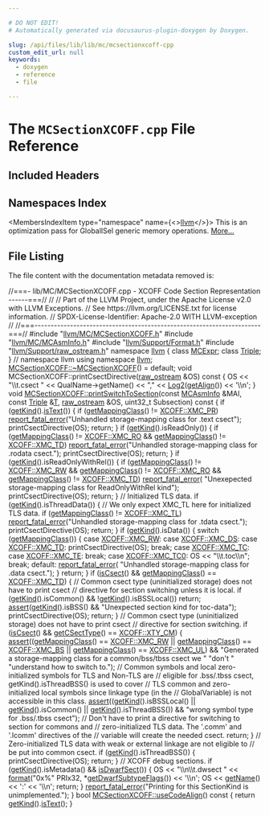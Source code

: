 ```yaml
---

# DO NOT EDIT!
# Automatically generated via docusaurus-plugin-doxygen by Doxygen.

slug: /api/files/lib/lib/mc/mcsectionxcoff-cpp
custom_edit_url: null
keywords:
  - doxygen
  - reference
  - file

---
```





# The `MCSectionXCOFF.cpp` File Reference

<DoxygenPage pluginConfig={pluginConfig}>



## Included Headers

<IncludesList>
<IncludesListItem
  filePath="llvm/MC/MCSectionXCOFF.h"
  permalink="/docs/api/files/include/include/llvm/include/llvm/mc/mcsectionxcoff-h"
  isLocal="true" />
<IncludesListItem
  filePath="llvm/MC/MCAsmInfo.h"
  permalink="/docs/api/files/include/include/llvm/include/llvm/mc/mcasminfo-h"
  isLocal="true" />
<IncludesListItem
  filePath="llvm/Support/Format.h"
  permalink="/docs/api/files/include/include/llvm/include/llvm/support/format-h"
  isLocal="true" />
<IncludesListItem
  filePath="llvm/Support/raw_ostream.h"
  permalink="/docs/api/files/include/include/llvm/include/llvm/support/raw-ostream-h"
  isLocal="true" />
</IncludesList>

## Namespaces Index

<MembersIndex>

<MembersIndexItem
  type="namespace"
  name={<><a href="/docs/api/namespaces/llvm">llvm</a></>}>
This is an optimization pass for GlobalISel generic memory operations. <a href="/docs/api/namespaces/llvm/#details">More...</a>
</MembersIndexItem>

</MembersIndex>


## File Listing

The file content with the documentation metadata removed is:

<ProgramListing>

<Link id="l00001" /><CodeLine lineNumber="1"><span class="doxyHighlightComment">//===- lib/MC/MCSectionXCOFF.cpp - XCOFF Code Section Representation ------===//</span></CodeLine>
<Link id="l00002" /><CodeLine lineNumber="2"><span class="doxyHighlightComment">//</span></CodeLine>
<Link id="l00003" /><CodeLine lineNumber="3"><span class="doxyHighlightComment">// Part of the LLVM Project, under the Apache License v2.0 with LLVM Exceptions.</span></CodeLine>
<Link id="l00004" /><CodeLine lineNumber="4"><span class="doxyHighlightComment">// See https://llvm.org/LICENSE.txt for license information.</span></CodeLine>
<Link id="l00005" /><CodeLine lineNumber="5"><span class="doxyHighlightComment">// SPDX-License-Identifier: Apache-2.0 WITH LLVM-exception</span></CodeLine>
<Link id="l00006" /><CodeLine lineNumber="6"><span class="doxyHighlightComment">//</span></CodeLine>
<Link id="l00007" /><CodeLine lineNumber="7"><span class="doxyHighlightComment">//===----------------------------------------------------------------------===//</span></CodeLine>
<Link id="l00008" /><CodeLine lineNumber="8"></CodeLine>
<Link id="l00009" /><CodeLine lineNumber="9"><span class="doxyHighlightPreprocessor">#include &quot;<a href="/docs/api/files/include/include/llvm/include/llvm/mc/mcsectionxcoff-h">llvm/MC/MCSectionXCOFF.h</a>&quot;</span></CodeLine>
<Link id="l00010" /><CodeLine lineNumber="10"><span class="doxyHighlightPreprocessor">#include &quot;<a href="/docs/api/files/include/include/llvm/include/llvm/mc/mcasminfo-h">llvm/MC/MCAsmInfo.h</a>&quot;</span></CodeLine>
<Link id="l00011" /><CodeLine lineNumber="11"><span class="doxyHighlightPreprocessor">#include &quot;<a href="/docs/api/files/include/include/llvm/include/llvm/support/format-h">llvm/Support/Format.h</a>&quot;</span></CodeLine>
<Link id="l00012" /><CodeLine lineNumber="12"><span class="doxyHighlightPreprocessor">#include &quot;<a href="/docs/api/files/include/include/llvm/include/llvm/support/raw-ostream-h">llvm/Support/raw&#95;ostream.h</a>&quot;</span></CodeLine>
<Link id="l00013" /><CodeLine lineNumber="13"><span class="doxyHighlightKeyword">namespace </span><span class="doxyHighlight"><a href="/docs/api/namespaces/llvm">llvm</a> &#123;</span></CodeLine>
<Link id="l00014" /><CodeLine lineNumber="14"><span class="doxyHighlightKeyword">class </span><span class="doxyHighlight"><a href="/docs/api/classes/llvm/mcexpr">MCExpr</a>;</span></CodeLine>
<Link id="l00015" /><CodeLine lineNumber="15"><span class="doxyHighlightKeyword">class </span><span class="doxyHighlight"><a href="/docs/api/classes/llvm/triple">Triple</a>;</span></CodeLine>
<Link id="l00016" /><CodeLine lineNumber="16"><span class="doxyHighlight">&#125; </span><span class="doxyHighlightComment">// namespace llvm</span></CodeLine>
<Link id="l00017" /><CodeLine lineNumber="17"></CodeLine>
<Link id="l00018" /><CodeLine lineNumber="18"><span class="doxyHighlightKeyword">using namespace </span><span class="doxyHighlight"><a href="/docs/api/namespaces/llvm">llvm</a>;</span></CodeLine>
<Link id="l00019" /><CodeLine lineNumber="19"></CodeLine>
<Link id="l00020" /><CodeLine lineNumber="20"><span class="doxyHighlight"><a href="/docs/api/classes/llvm/mcsectionxcoff/#a37a7c151191705bb794ef47e0e60ecc2">MCSectionXCOFF::~MCSectionXCOFF</a>() = </span><span class="doxyHighlightKeywordFlow">default</span><span class="doxyHighlight">;</span></CodeLine>
<Link id="l00021" /><CodeLine lineNumber="21"></CodeLine>
<Link id="l00022" /><CodeLine lineNumber="22"><span class="doxyHighlightKeywordType">void</span><span class="doxyHighlight"> MCSectionXCOFF::printCsectDirective(<a href="/docs/api/classes/llvm/raw-ostream">raw&#95;ostream</a> &amp;OS)</span><span class="doxyHighlightKeyword"> const </span><span class="doxyHighlight">&#123;</span></CodeLine>
<Link id="l00023" /><CodeLine lineNumber="23"><span class="doxyHighlight">  OS &lt;&lt; </span><span class="doxyHighlightStringLiteral">&quot;\\t.csect &quot;</span><span class="doxyHighlight"> &lt;&lt; QualName-&gt;getName() &lt;&lt; </span><span class="doxyHighlightStringLiteral">&quot;,&quot;</span><span class="doxyHighlight"> &lt;&lt; <a href="/docs/api/namespaces/llvm/#ad82de9da62635df78a534de0f16c1129">Log2</a>(<a href="/docs/api/classes/llvm/mcsection/#a3908d151fa93bdc906cbf57d96060673">getAlign</a>()) &lt;&lt; </span><span class="doxyHighlightCharLiteral">&#39;\\n&#39;</span><span class="doxyHighlight">;</span></CodeLine>
<Link id="l00024" /><CodeLine lineNumber="24"><span class="doxyHighlight">&#125;</span></CodeLine>
<Link id="l00025" /><CodeLine lineNumber="25"></CodeLine>
<Link id="l00026" /><CodeLine lineNumber="26" lineLink="/docs/api/classes/llvm/mcsectionxcoff/#ac7bf23262f398f691573404e6d3b6681"><span class="doxyHighlightKeywordType">void</span><span class="doxyHighlight"> <a href="/docs/api/classes/llvm/mcsectionxcoff/#ac7bf23262f398f691573404e6d3b6681">MCSectionXCOFF::printSwitchToSection</a>(</span><span class="doxyHighlightKeyword">const</span><span class="doxyHighlight"> <a href="/docs/api/classes/llvm/mcasminfo">MCAsmInfo</a> &amp;MAI, </span><span class="doxyHighlightKeyword">const</span><span class="doxyHighlight"> <a href="/docs/api/classes/llvm/triple">Triple</a> &amp;<a href="/docs/api/files/lib/lib/target/lib/target/mips/mips16isellowering-cpp/#a0acb682b8260ab1c60b918599864e2e5">T</a>,</span></CodeLine>
<Link id="l00027" /><CodeLine lineNumber="27"><span class="doxyHighlight">                                          <a href="/docs/api/classes/llvm/raw-ostream">raw&#95;ostream</a> &amp;OS,</span></CodeLine>
<Link id="l00028" /><CodeLine lineNumber="28"><span class="doxyHighlight">                                          uint32&#95;t Subsection)</span><span class="doxyHighlightKeyword"> const </span><span class="doxyHighlight">&#123;</span></CodeLine>
<Link id="l00029" /><CodeLine lineNumber="29"><span class="doxyHighlight">  </span><span class="doxyHighlightKeywordFlow">if</span><span class="doxyHighlight"> (<a href="/docs/api/classes/llvm/mcsectionxcoff/#a7f037f6746d5c290f05b3e6505b52585">getKind</a>().<a href="/docs/api/classes/llvm/mcsection/#a90366eeb65f96f6d6d6b721551c260df">isText</a>()) &#123;</span></CodeLine>
<Link id="l00030" /><CodeLine lineNumber="30"><span class="doxyHighlight">    </span><span class="doxyHighlightKeywordFlow">if</span><span class="doxyHighlight"> (<a href="/docs/api/classes/llvm/mcsectionxcoff/#a8143019360c426d2ad94cfa1f0d4dab3">getMappingClass</a>() != <a href="/docs/api/namespaces/llvm/xcoff/#abf0ae26de1e332dddf7d1383bb68502cac7850ad5e926ed392928b68832be764e">XCOFF::XMC&#95;PR</a>)</span></CodeLine>
<Link id="l00031" /><CodeLine lineNumber="31"><span class="doxyHighlight">      <a href="/docs/api/namespaces/llvm/#a7f2a3d4dcfee70225988aec53ff1e173">report&#95;fatal&#95;error</a>(</span><span class="doxyHighlightStringLiteral">&quot;Unhandled storage-mapping class for .text csect&quot;</span><span class="doxyHighlight">);</span></CodeLine>
<Link id="l00032" /><CodeLine lineNumber="32"></CodeLine>
<Link id="l00033" /><CodeLine lineNumber="33"><span class="doxyHighlight">    printCsectDirective(OS);</span></CodeLine>
<Link id="l00034" /><CodeLine lineNumber="34"><span class="doxyHighlight">    </span><span class="doxyHighlightKeywordFlow">return</span><span class="doxyHighlight">;</span></CodeLine>
<Link id="l00035" /><CodeLine lineNumber="35"><span class="doxyHighlight">  &#125;</span></CodeLine>
<Link id="l00036" /><CodeLine lineNumber="36"></CodeLine>
<Link id="l00037" /><CodeLine lineNumber="37"><span class="doxyHighlight">  </span><span class="doxyHighlightKeywordFlow">if</span><span class="doxyHighlight"> (<a href="/docs/api/classes/llvm/mcsectionxcoff/#a7f037f6746d5c290f05b3e6505b52585">getKind</a>().isReadOnly()) &#123;</span></CodeLine>
<Link id="l00038" /><CodeLine lineNumber="38"><span class="doxyHighlight">    </span><span class="doxyHighlightKeywordFlow">if</span><span class="doxyHighlight"> (<a href="/docs/api/classes/llvm/mcsectionxcoff/#a8143019360c426d2ad94cfa1f0d4dab3">getMappingClass</a>() != <a href="/docs/api/namespaces/llvm/xcoff/#abf0ae26de1e332dddf7d1383bb68502ca8013b2bcd044df8d46c49e8b96eb9a52">XCOFF::XMC&#95;RO</a> &amp;&amp;</span></CodeLine>
<Link id="l00039" /><CodeLine lineNumber="39"><span class="doxyHighlight">        <a href="/docs/api/classes/llvm/mcsectionxcoff/#a8143019360c426d2ad94cfa1f0d4dab3">getMappingClass</a>() != <a href="/docs/api/namespaces/llvm/xcoff/#abf0ae26de1e332dddf7d1383bb68502caa250286dfb78ab47b0ba96d5b0f9bc51">XCOFF::XMC&#95;TD</a>)</span></CodeLine>
<Link id="l00040" /><CodeLine lineNumber="40"><span class="doxyHighlight">      <a href="/docs/api/namespaces/llvm/#a7f2a3d4dcfee70225988aec53ff1e173">report&#95;fatal&#95;error</a>(</span><span class="doxyHighlightStringLiteral">&quot;Unhandled storage-mapping class for .rodata csect.&quot;</span><span class="doxyHighlight">);</span></CodeLine>
<Link id="l00041" /><CodeLine lineNumber="41"><span class="doxyHighlight">    printCsectDirective(OS);</span></CodeLine>
<Link id="l00042" /><CodeLine lineNumber="42"><span class="doxyHighlight">    </span><span class="doxyHighlightKeywordFlow">return</span><span class="doxyHighlight">;</span></CodeLine>
<Link id="l00043" /><CodeLine lineNumber="43"><span class="doxyHighlight">  &#125;</span></CodeLine>
<Link id="l00044" /><CodeLine lineNumber="44"></CodeLine>
<Link id="l00045" /><CodeLine lineNumber="45"><span class="doxyHighlight">  </span><span class="doxyHighlightKeywordFlow">if</span><span class="doxyHighlight"> (<a href="/docs/api/classes/llvm/mcsectionxcoff/#a7f037f6746d5c290f05b3e6505b52585">getKind</a>().isReadOnlyWithRel()) &#123;</span></CodeLine>
<Link id="l00046" /><CodeLine lineNumber="46"><span class="doxyHighlight">    </span><span class="doxyHighlightKeywordFlow">if</span><span class="doxyHighlight"> (<a href="/docs/api/classes/llvm/mcsectionxcoff/#a8143019360c426d2ad94cfa1f0d4dab3">getMappingClass</a>() != <a href="/docs/api/namespaces/llvm/xcoff/#abf0ae26de1e332dddf7d1383bb68502ca54b665a90facd18af1df67a6cf1194d5">XCOFF::XMC&#95;RW</a> &amp;&amp;</span></CodeLine>
<Link id="l00047" /><CodeLine lineNumber="47"><span class="doxyHighlight">        <a href="/docs/api/classes/llvm/mcsectionxcoff/#a8143019360c426d2ad94cfa1f0d4dab3">getMappingClass</a>() != <a href="/docs/api/namespaces/llvm/xcoff/#abf0ae26de1e332dddf7d1383bb68502ca8013b2bcd044df8d46c49e8b96eb9a52">XCOFF::XMC&#95;RO</a> &amp;&amp;</span></CodeLine>
<Link id="l00048" /><CodeLine lineNumber="48"><span class="doxyHighlight">        <a href="/docs/api/classes/llvm/mcsectionxcoff/#a8143019360c426d2ad94cfa1f0d4dab3">getMappingClass</a>() != <a href="/docs/api/namespaces/llvm/xcoff/#abf0ae26de1e332dddf7d1383bb68502caa250286dfb78ab47b0ba96d5b0f9bc51">XCOFF::XMC&#95;TD</a>)</span></CodeLine>
<Link id="l00049" /><CodeLine lineNumber="49"><span class="doxyHighlight">      <a href="/docs/api/namespaces/llvm/#a7f2a3d4dcfee70225988aec53ff1e173">report&#95;fatal&#95;error</a>(</span></CodeLine>
<Link id="l00050" /><CodeLine lineNumber="50"><span class="doxyHighlight">          </span><span class="doxyHighlightStringLiteral">&quot;Unexepected storage-mapping class for ReadOnlyWithRel kind&quot;</span><span class="doxyHighlight">);</span></CodeLine>
<Link id="l00051" /><CodeLine lineNumber="51"><span class="doxyHighlight">    printCsectDirective(OS);</span></CodeLine>
<Link id="l00052" /><CodeLine lineNumber="52"><span class="doxyHighlight">    </span><span class="doxyHighlightKeywordFlow">return</span><span class="doxyHighlight">;</span></CodeLine>
<Link id="l00053" /><CodeLine lineNumber="53"><span class="doxyHighlight">  &#125;</span></CodeLine>
<Link id="l00054" /><CodeLine lineNumber="54"></CodeLine>
<Link id="l00055" /><CodeLine lineNumber="55"><span class="doxyHighlight">  </span><span class="doxyHighlightComment">// Initialized TLS data.</span></CodeLine>
<Link id="l00056" /><CodeLine lineNumber="56"><span class="doxyHighlight">  </span><span class="doxyHighlightKeywordFlow">if</span><span class="doxyHighlight"> (<a href="/docs/api/classes/llvm/mcsectionxcoff/#a7f037f6746d5c290f05b3e6505b52585">getKind</a>().isThreadData()) &#123;</span></CodeLine>
<Link id="l00057" /><CodeLine lineNumber="57"><span class="doxyHighlight">    </span><span class="doxyHighlightComment">// We only expect XMC&#95;TL here for initialized TLS data.</span></CodeLine>
<Link id="l00058" /><CodeLine lineNumber="58"><span class="doxyHighlight">    </span><span class="doxyHighlightKeywordFlow">if</span><span class="doxyHighlight"> (<a href="/docs/api/classes/llvm/mcsectionxcoff/#a8143019360c426d2ad94cfa1f0d4dab3">getMappingClass</a>() != <a href="/docs/api/namespaces/llvm/xcoff/#abf0ae26de1e332dddf7d1383bb68502ca58bcd5a7d086b06a4971a18c4596e711">XCOFF::XMC&#95;TL</a>)</span></CodeLine>
<Link id="l00059" /><CodeLine lineNumber="59"><span class="doxyHighlight">      <a href="/docs/api/namespaces/llvm/#a7f2a3d4dcfee70225988aec53ff1e173">report&#95;fatal&#95;error</a>(</span><span class="doxyHighlightStringLiteral">&quot;Unhandled storage-mapping class for .tdata csect.&quot;</span><span class="doxyHighlight">);</span></CodeLine>
<Link id="l00060" /><CodeLine lineNumber="60"><span class="doxyHighlight">    printCsectDirective(OS);</span></CodeLine>
<Link id="l00061" /><CodeLine lineNumber="61"><span class="doxyHighlight">    </span><span class="doxyHighlightKeywordFlow">return</span><span class="doxyHighlight">;</span></CodeLine>
<Link id="l00062" /><CodeLine lineNumber="62"><span class="doxyHighlight">  &#125;</span></CodeLine>
<Link id="l00063" /><CodeLine lineNumber="63"></CodeLine>
<Link id="l00064" /><CodeLine lineNumber="64"><span class="doxyHighlight">  </span><span class="doxyHighlightKeywordFlow">if</span><span class="doxyHighlight"> (<a href="/docs/api/classes/llvm/mcsectionxcoff/#a7f037f6746d5c290f05b3e6505b52585">getKind</a>().isData()) &#123;</span></CodeLine>
<Link id="l00065" /><CodeLine lineNumber="65"><span class="doxyHighlight">    </span><span class="doxyHighlightKeywordFlow">switch</span><span class="doxyHighlight"> (<a href="/docs/api/classes/llvm/mcsectionxcoff/#a8143019360c426d2ad94cfa1f0d4dab3">getMappingClass</a>()) &#123;</span></CodeLine>
<Link id="l00066" /><CodeLine lineNumber="66"><span class="doxyHighlight">    </span><span class="doxyHighlightKeywordFlow">case</span><span class="doxyHighlight"> <a href="/docs/api/namespaces/llvm/xcoff/#abf0ae26de1e332dddf7d1383bb68502ca54b665a90facd18af1df67a6cf1194d5">XCOFF::XMC&#95;RW</a>:</span></CodeLine>
<Link id="l00067" /><CodeLine lineNumber="67"><span class="doxyHighlight">    </span><span class="doxyHighlightKeywordFlow">case</span><span class="doxyHighlight"> <a href="/docs/api/namespaces/llvm/xcoff/#abf0ae26de1e332dddf7d1383bb68502ca4ffc8d36538dfbb1c9eac9236b0855fb">XCOFF::XMC&#95;DS</a>:</span></CodeLine>
<Link id="l00068" /><CodeLine lineNumber="68"><span class="doxyHighlight">    </span><span class="doxyHighlightKeywordFlow">case</span><span class="doxyHighlight"> <a href="/docs/api/namespaces/llvm/xcoff/#abf0ae26de1e332dddf7d1383bb68502caa250286dfb78ab47b0ba96d5b0f9bc51">XCOFF::XMC&#95;TD</a>:</span></CodeLine>
<Link id="l00069" /><CodeLine lineNumber="69"><span class="doxyHighlight">      printCsectDirective(OS);</span></CodeLine>
<Link id="l00070" /><CodeLine lineNumber="70"><span class="doxyHighlight">      </span><span class="doxyHighlightKeywordFlow">break</span><span class="doxyHighlight">;</span></CodeLine>
<Link id="l00071" /><CodeLine lineNumber="71"><span class="doxyHighlight">    </span><span class="doxyHighlightKeywordFlow">case</span><span class="doxyHighlight"> <a href="/docs/api/namespaces/llvm/xcoff/#abf0ae26de1e332dddf7d1383bb68502caf3ddd7ad51b55d1c692d1cd3662e0fce">XCOFF::XMC&#95;TC</a>:</span></CodeLine>
<Link id="l00072" /><CodeLine lineNumber="72"><span class="doxyHighlight">    </span><span class="doxyHighlightKeywordFlow">case</span><span class="doxyHighlight"> <a href="/docs/api/namespaces/llvm/xcoff/#abf0ae26de1e332dddf7d1383bb68502ca01440f6a3c58a05d2ee20ba480d16443">XCOFF::XMC&#95;TE</a>:</span></CodeLine>
<Link id="l00073" /><CodeLine lineNumber="73"><span class="doxyHighlight">      </span><span class="doxyHighlightKeywordFlow">break</span><span class="doxyHighlight">;</span></CodeLine>
<Link id="l00074" /><CodeLine lineNumber="74"><span class="doxyHighlight">    </span><span class="doxyHighlightKeywordFlow">case</span><span class="doxyHighlight"> <a href="/docs/api/namespaces/llvm/xcoff/#abf0ae26de1e332dddf7d1383bb68502ca3a6f1e59368266cd566dd509082130b8">XCOFF::XMC&#95;TC0</a>:</span></CodeLine>
<Link id="l00075" /><CodeLine lineNumber="75"><span class="doxyHighlight">      OS &lt;&lt; </span><span class="doxyHighlightStringLiteral">&quot;\\t.toc\\n&quot;</span><span class="doxyHighlight">;</span></CodeLine>
<Link id="l00076" /><CodeLine lineNumber="76"><span class="doxyHighlight">      </span><span class="doxyHighlightKeywordFlow">break</span><span class="doxyHighlight">;</span></CodeLine>
<Link id="l00077" /><CodeLine lineNumber="77"><span class="doxyHighlight">    </span><span class="doxyHighlightKeywordFlow">default</span><span class="doxyHighlight">:</span></CodeLine>
<Link id="l00078" /><CodeLine lineNumber="78"><span class="doxyHighlight">      <a href="/docs/api/namespaces/llvm/#a7f2a3d4dcfee70225988aec53ff1e173">report&#95;fatal&#95;error</a>(</span></CodeLine>
<Link id="l00079" /><CodeLine lineNumber="79"><span class="doxyHighlight">          </span><span class="doxyHighlightStringLiteral">&quot;Unhandled storage-mapping class for .data csect.&quot;</span><span class="doxyHighlight">);</span></CodeLine>
<Link id="l00080" /><CodeLine lineNumber="80"><span class="doxyHighlight">    &#125;</span></CodeLine>
<Link id="l00081" /><CodeLine lineNumber="81"><span class="doxyHighlight">    </span><span class="doxyHighlightKeywordFlow">return</span><span class="doxyHighlight">;</span></CodeLine>
<Link id="l00082" /><CodeLine lineNumber="82"><span class="doxyHighlight">  &#125;</span></CodeLine>
<Link id="l00083" /><CodeLine lineNumber="83"></CodeLine>
<Link id="l00084" /><CodeLine lineNumber="84"><span class="doxyHighlight">  </span><span class="doxyHighlightKeywordFlow">if</span><span class="doxyHighlight"> (<a href="/docs/api/classes/llvm/mcsectionxcoff/#a3ac4f56598f75c6b5d49836c11e061ed">isCsect</a>() &amp;&amp; <a href="/docs/api/classes/llvm/mcsectionxcoff/#a8143019360c426d2ad94cfa1f0d4dab3">getMappingClass</a>() == <a href="/docs/api/namespaces/llvm/xcoff/#abf0ae26de1e332dddf7d1383bb68502caa250286dfb78ab47b0ba96d5b0f9bc51">XCOFF::XMC&#95;TD</a>) &#123;</span></CodeLine>
<Link id="l00085" /><CodeLine lineNumber="85"><span class="doxyHighlight">    </span><span class="doxyHighlightComment">// Common csect type (uninitialized storage) does not have to print csect</span></CodeLine>
<Link id="l00086" /><CodeLine lineNumber="86"><span class="doxyHighlight">    </span><span class="doxyHighlightComment">// directive for section switching unless it is local.</span></CodeLine>
<Link id="l00087" /><CodeLine lineNumber="87"><span class="doxyHighlight">    </span><span class="doxyHighlightKeywordFlow">if</span><span class="doxyHighlight"> (<a href="/docs/api/classes/llvm/mcsectionxcoff/#a7f037f6746d5c290f05b3e6505b52585">getKind</a>().isCommon() &amp;&amp; !<a href="/docs/api/classes/llvm/mcsectionxcoff/#a7f037f6746d5c290f05b3e6505b52585">getKind</a>().isBSSLocal())</span></CodeLine>
<Link id="l00088" /><CodeLine lineNumber="88"><span class="doxyHighlight">      </span><span class="doxyHighlightKeywordFlow">return</span><span class="doxyHighlight">;</span></CodeLine>
<Link id="l00089" /><CodeLine lineNumber="89"></CodeLine>
<Link id="l00090" /><CodeLine lineNumber="90"><span class="doxyHighlight">    <a href="/docs/api/files/lib/lib/target/lib/target/amdgpu/silowercontrolflow-cpp/#a4868c5d81c5ccc98c47aeab6244346a0">assert</a>(<a href="/docs/api/classes/llvm/mcsectionxcoff/#a7f037f6746d5c290f05b3e6505b52585">getKind</a>().isBSS() &amp;&amp; </span><span class="doxyHighlightStringLiteral">&quot;Unexpected section kind for toc-data&quot;</span><span class="doxyHighlight">);</span></CodeLine>
<Link id="l00091" /><CodeLine lineNumber="91"><span class="doxyHighlight">    printCsectDirective(OS);</span></CodeLine>
<Link id="l00092" /><CodeLine lineNumber="92"><span class="doxyHighlight">    </span><span class="doxyHighlightKeywordFlow">return</span><span class="doxyHighlight">;</span></CodeLine>
<Link id="l00093" /><CodeLine lineNumber="93"><span class="doxyHighlight">  &#125;</span></CodeLine>
<Link id="l00094" /><CodeLine lineNumber="94"><span class="doxyHighlight">  </span><span class="doxyHighlightComment">// Common csect type (uninitialized storage) does not have to print csect</span></CodeLine>
<Link id="l00095" /><CodeLine lineNumber="95"><span class="doxyHighlight">  </span><span class="doxyHighlightComment">// directive for section switching.</span></CodeLine>
<Link id="l00096" /><CodeLine lineNumber="96"><span class="doxyHighlight">  </span><span class="doxyHighlightKeywordFlow">if</span><span class="doxyHighlight"> (<a href="/docs/api/classes/llvm/mcsectionxcoff/#a3ac4f56598f75c6b5d49836c11e061ed">isCsect</a>() &amp;&amp; <a href="/docs/api/classes/llvm/mcsectionxcoff/#af79b6732b23bd4070d16bc96bfbdbb15">getCSectType</a>() == <a href="/docs/api/namespaces/llvm/xcoff/#ae6213556e13de39091f6861f199d7b1fa533de1d99e6b391e90e30a38b9e3a954">XCOFF::XTY&#95;CM</a>) &#123;</span></CodeLine>
<Link id="l00097" /><CodeLine lineNumber="97"><span class="doxyHighlight">    <a href="/docs/api/files/lib/lib/target/lib/target/amdgpu/silowercontrolflow-cpp/#a4868c5d81c5ccc98c47aeab6244346a0">assert</a>((<a href="/docs/api/classes/llvm/mcsectionxcoff/#a8143019360c426d2ad94cfa1f0d4dab3">getMappingClass</a>() == <a href="/docs/api/namespaces/llvm/xcoff/#abf0ae26de1e332dddf7d1383bb68502ca54b665a90facd18af1df67a6cf1194d5">XCOFF::XMC&#95;RW</a> ||</span></CodeLine>
<Link id="l00098" /><CodeLine lineNumber="98"><span class="doxyHighlight">            <a href="/docs/api/classes/llvm/mcsectionxcoff/#a8143019360c426d2ad94cfa1f0d4dab3">getMappingClass</a>() == <a href="/docs/api/namespaces/llvm/xcoff/#abf0ae26de1e332dddf7d1383bb68502cadc9c6c9efab40595101d1c98cb7bb4de">XCOFF::XMC&#95;BS</a> ||</span></CodeLine>
<Link id="l00099" /><CodeLine lineNumber="99"><span class="doxyHighlight">            <a href="/docs/api/classes/llvm/mcsectionxcoff/#a8143019360c426d2ad94cfa1f0d4dab3">getMappingClass</a>() == <a href="/docs/api/namespaces/llvm/xcoff/#abf0ae26de1e332dddf7d1383bb68502cab35fc11d2968b541a2442c6138a1ba09">XCOFF::XMC&#95;UL</a>) &amp;&amp;</span></CodeLine>
<Link id="l00100" /><CodeLine lineNumber="100"><span class="doxyHighlight">           </span><span class="doxyHighlightStringLiteral">&quot;Generated a storage-mapping class for a common/bss/tbss csect we &quot;</span></CodeLine>
<Link id="l00101" /><CodeLine lineNumber="101"><span class="doxyHighlight">           </span><span class="doxyHighlightStringLiteral">&quot;don&#39;t &quot;</span></CodeLine>
<Link id="l00102" /><CodeLine lineNumber="102"><span class="doxyHighlight">           </span><span class="doxyHighlightStringLiteral">&quot;understand how to switch to.&quot;</span><span class="doxyHighlight">);</span></CodeLine>
<Link id="l00103" /><CodeLine lineNumber="103"><span class="doxyHighlight">    </span><span class="doxyHighlightComment">// Common symbols and local zero-initialized symbols for TLS and Non-TLS are</span></CodeLine>
<Link id="l00104" /><CodeLine lineNumber="104"><span class="doxyHighlight">    </span><span class="doxyHighlightComment">// eligible for .bss/.tbss csect, getKind().isThreadBSS() is used to cover</span></CodeLine>
<Link id="l00105" /><CodeLine lineNumber="105"><span class="doxyHighlight">    </span><span class="doxyHighlightComment">// TLS common and zero-initialized local symbols since linkage type (in the</span></CodeLine>
<Link id="l00106" /><CodeLine lineNumber="106"><span class="doxyHighlight">    </span><span class="doxyHighlightComment">// GlobalVariable) is not accessible in this class.</span></CodeLine>
<Link id="l00107" /><CodeLine lineNumber="107"><span class="doxyHighlight">    <a href="/docs/api/files/lib/lib/target/lib/target/amdgpu/silowercontrolflow-cpp/#a4868c5d81c5ccc98c47aeab6244346a0">assert</a>((<a href="/docs/api/classes/llvm/mcsectionxcoff/#a7f037f6746d5c290f05b3e6505b52585">getKind</a>().isBSSLocal() || <a href="/docs/api/classes/llvm/mcsectionxcoff/#a7f037f6746d5c290f05b3e6505b52585">getKind</a>().isCommon() ||</span></CodeLine>
<Link id="l00108" /><CodeLine lineNumber="108"><span class="doxyHighlight">            <a href="/docs/api/classes/llvm/mcsectionxcoff/#a7f037f6746d5c290f05b3e6505b52585">getKind</a>().isThreadBSS()) &amp;&amp;</span></CodeLine>
<Link id="l00109" /><CodeLine lineNumber="109"><span class="doxyHighlight">           </span><span class="doxyHighlightStringLiteral">&quot;wrong symbol type for .bss/.tbss csect&quot;</span><span class="doxyHighlight">);</span></CodeLine>
<Link id="l00110" /><CodeLine lineNumber="110"><span class="doxyHighlight">    </span><span class="doxyHighlightComment">// Don&#39;t have to print a directive for switching to section for commons and</span></CodeLine>
<Link id="l00111" /><CodeLine lineNumber="111"><span class="doxyHighlight">    </span><span class="doxyHighlightComment">// zero-initialized TLS data. The &#39;.comm&#39; and &#39;.lcomm&#39; directives of the</span></CodeLine>
<Link id="l00112" /><CodeLine lineNumber="112"><span class="doxyHighlight">    </span><span class="doxyHighlightComment">// variable will create the needed csect.</span></CodeLine>
<Link id="l00113" /><CodeLine lineNumber="113"><span class="doxyHighlight">    </span><span class="doxyHighlightKeywordFlow">return</span><span class="doxyHighlight">;</span></CodeLine>
<Link id="l00114" /><CodeLine lineNumber="114"><span class="doxyHighlight">  &#125;</span></CodeLine>
<Link id="l00115" /><CodeLine lineNumber="115"></CodeLine>
<Link id="l00116" /><CodeLine lineNumber="116"><span class="doxyHighlight">  </span><span class="doxyHighlightComment">// Zero-initialized TLS data with weak or external linkage are not eligible to</span></CodeLine>
<Link id="l00117" /><CodeLine lineNumber="117"><span class="doxyHighlight">  </span><span class="doxyHighlightComment">// be put into common csect.</span></CodeLine>
<Link id="l00118" /><CodeLine lineNumber="118"><span class="doxyHighlight">  </span><span class="doxyHighlightKeywordFlow">if</span><span class="doxyHighlight"> (<a href="/docs/api/classes/llvm/mcsectionxcoff/#a7f037f6746d5c290f05b3e6505b52585">getKind</a>().isThreadBSS()) &#123;</span></CodeLine>
<Link id="l00119" /><CodeLine lineNumber="119"><span class="doxyHighlight">    printCsectDirective(OS);</span></CodeLine>
<Link id="l00120" /><CodeLine lineNumber="120"><span class="doxyHighlight">    </span><span class="doxyHighlightKeywordFlow">return</span><span class="doxyHighlight">;</span></CodeLine>
<Link id="l00121" /><CodeLine lineNumber="121"><span class="doxyHighlight">  &#125;</span></CodeLine>
<Link id="l00122" /><CodeLine lineNumber="122"></CodeLine>
<Link id="l00123" /><CodeLine lineNumber="123"><span class="doxyHighlight">  </span><span class="doxyHighlightComment">// XCOFF debug sections.</span></CodeLine>
<Link id="l00124" /><CodeLine lineNumber="124"><span class="doxyHighlight">  </span><span class="doxyHighlightKeywordFlow">if</span><span class="doxyHighlight"> (<a href="/docs/api/classes/llvm/mcsectionxcoff/#a7f037f6746d5c290f05b3e6505b52585">getKind</a>().isMetadata() &amp;&amp; <a href="/docs/api/classes/llvm/mcsectionxcoff/#ae538f63652f13d7c429f7c1eafd31dd6">isDwarfSect</a>()) &#123;</span></CodeLine>
<Link id="l00125" /><CodeLine lineNumber="125"><span class="doxyHighlight">    OS &lt;&lt; </span><span class="doxyHighlightStringLiteral">&quot;\\n\\t.dwsect &quot;</span><span class="doxyHighlight"> &lt;&lt; <a href="/docs/api/namespaces/llvm/#a939bc2108d47080767f0c06ba56caec7">format</a>(</span><span class="doxyHighlightStringLiteral">&quot;0x%&quot;</span><span class="doxyHighlight"> PRIx32, &#42;<a href="/docs/api/classes/llvm/mcsectionxcoff/#a57c751d7620f54aa68752d4dc60c2982">getDwarfSubtypeFlags</a>())</span></CodeLine>
<Link id="l00126" /><CodeLine lineNumber="126"><span class="doxyHighlight">       &lt;&lt; </span><span class="doxyHighlightCharLiteral">&#39;\\n&#39;</span><span class="doxyHighlight">;</span></CodeLine>
<Link id="l00127" /><CodeLine lineNumber="127"><span class="doxyHighlight">    OS &lt;&lt; <a href="/docs/api/classes/llvm/mcsection/#aac4366cca0c8d3cd472a02a71f4aa34c">getName</a>() &lt;&lt; </span><span class="doxyHighlightCharLiteral">&#39;:&#39;</span><span class="doxyHighlight"> &lt;&lt; </span><span class="doxyHighlightCharLiteral">&#39;\\n&#39;</span><span class="doxyHighlight">;</span></CodeLine>
<Link id="l00128" /><CodeLine lineNumber="128"><span class="doxyHighlight">    </span><span class="doxyHighlightKeywordFlow">return</span><span class="doxyHighlight">;</span></CodeLine>
<Link id="l00129" /><CodeLine lineNumber="129"><span class="doxyHighlight">  &#125;</span></CodeLine>
<Link id="l00130" /><CodeLine lineNumber="130"></CodeLine>
<Link id="l00131" /><CodeLine lineNumber="131"><span class="doxyHighlight">  <a href="/docs/api/namespaces/llvm/#a7f2a3d4dcfee70225988aec53ff1e173">report&#95;fatal&#95;error</a>(</span><span class="doxyHighlightStringLiteral">&quot;Printing for this SectionKind is unimplemented.&quot;</span><span class="doxyHighlight">);</span></CodeLine>
<Link id="l00132" /><CodeLine lineNumber="132"><span class="doxyHighlight">&#125;</span></CodeLine>
<Link id="l00133" /><CodeLine lineNumber="133"></CodeLine>
<Link id="l00134" /><CodeLine lineNumber="134" lineLink="/docs/api/classes/llvm/mcsectionxcoff/#aca55cedbb09d4be7f32f2c9abe4b0864"><span class="doxyHighlightKeywordType">bool</span><span class="doxyHighlight"> <a href="/docs/api/classes/llvm/mcsectionxcoff/#aca55cedbb09d4be7f32f2c9abe4b0864">MCSectionXCOFF::useCodeAlign</a>()</span><span class="doxyHighlightKeyword"> const </span><span class="doxyHighlight">&#123; </span><span class="doxyHighlightKeywordFlow">return</span><span class="doxyHighlight"> <a href="/docs/api/classes/llvm/mcsectionxcoff/#a7f037f6746d5c290f05b3e6505b52585">getKind</a>().<a href="/docs/api/classes/llvm/sectionkind/#a911975a33944b0773374a1e0eedf05a4">isText</a>(); &#125;</span></CodeLine>

</ProgramListing>


</DoxygenPage>
